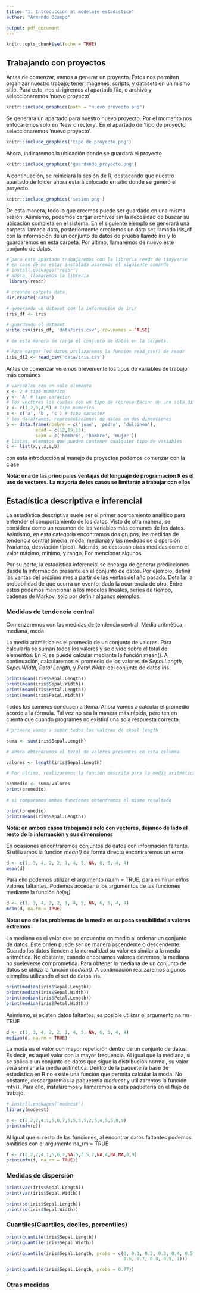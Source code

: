```yaml
---
title: "1. Introducción al modelaje estadístico"
author: "Armando Ocampo"

output: pdf_document
---
```


```r
knitr::opts_chunk$set(echo = TRUE)
```

## Trabajando con proyectos

Antes de comenzar, vamos a generar un proyecto. Estos nos permiten organizar nuestro trabajo; tener imágenes, scripts, y datasets en un mismo sitio. Para esto, nos dirigiremos al apartado file, o archivo y seleccionaremos 'nuevo proyecto'

```r
knitr::include_graphics(path = "nuevo_proyecto.png")
```


Se generará un apartado para nuestro nuevo proyecto. Por el momento nos enfocaremos solo en 'New directory'. En el apartado de 'tipo de proyecto' seleccionaremos 'nuevo proyecto'.

```r
knitr::include_graphics('tipo de proyecto.png')
```

Ahora, indicaremos la ubicación donde se guardará el proyecto

```r
knitr::include_graphics('guardando_proyecto.png')
```

A continuación, se reiniciará la sesión de R, destacando que nuestro apartado de folder ahora estará colocado en sitio donde se generó el proyecto.


```r
knitr::include_graphics('sesion.png')
```

De esta manera, todo lo que creemos puede ser guardado en una misma sesión. Asimismo, podemos cargar archivos sin la necesidad de buscar su ubicación completa en el sistema. En el siguiente ejemplo se generará una carpeta llamada data, posteriormente crearemos un data set llamado iris_df con la información de un conjunto de datos de prueba llamdo iris y lo guardaremos en esta carpeta. Por último, llamaremos de nuevo este conjunto de datos.

```r
# para este apartado trabajaremos con la libreria readr de tidyverse
# en caso de no estar instalada usaremos el siguiente comando
# install.packages('readr')
# ahora, llamaremos la libreria
 library(readr)

# creando carpeta data
dir.create('data')

# generando un dataset con la informacion de irir
iris_df <- iris

# guardando el dataset
write.csv(iris_df, 'data/iris.csv', row.names = FALSE)

# de esta manera se carga el conjunto de datos en la carpeta.

# Para cargar lod datos utilizaremos la funcion read_csv() de readr
iris_df2 <- read_csv('data/iris.csv')
```

Antes de comenzar veremos brevemente los tipos de variables de trabajo más comúnes 

```r
# variables con un solo elemento
x <- 2 # tipo numérico
y <- 'A' # tipo caracter
# los vectores los cuales son un tipo de representación en una sola dimensión
z <- c(1,2,3,4,5) # Tipo numérico
a <- c('a', 'b', 'c') # tipo caracter
# los dataframes, representaciones de datos en dos dimenciones
b <- data.frame(nombre = c('juan', 'pedro', 'dulcinea'),
           edad = c(12,15,13),
           sexo = c('hombre', 'hombre', 'mujer'))
# listas, elemntos que pueden contener cualquier tipo de variables
c <- list(x,y,z,a,b)


```


con esta introducción al manejo de proyectos podemos comenzar con la clase

**Nota: una de las principales ventajas del lenguaje de programación R es el uso de vectores. La mayoría de los casos se limitarán a trabajar con ellos**

## Estadística descriptiva e inferencial

La estadística descriptiva suele ser el primer acercamiento analítico para entender el comportamiento de los datos. Visto de otra manera, se considera como un resumen de las variables más comunes de los datos. Asimismo, en esta categoría encontramos dos grupos, las medidas de tendencia central (media, moda, mediana) y las medidas de disperción (varianza, desviación típica). Además, se destacan otras medidas como el valor máximo, mínimo, y rango. Por mencionar algunos.


Por su parte, la estadística inferencial se encarga de generar predicciones desde la información presente en el conjunto de datos. Por ejemplo, definir las ventas del próximo mes a partir de las ventas del año pasado. Detallar la probabilidad de que ocurra un evento, dado la ocurrencia de otro. Entre estos podemos mencionar a los modelos lineales, series de tiempo, cadenas de Markov, solo por definir algunos ejemplos.


### Medidas de tendencia central

Comenzaremos con las medidas de tendencia central. Media aritmética, mediana, moda

La media aritmética es el promedio de un conjunto de valores. Para calcularla se suman todos los valores y se divide sobre el total de elementos. En R, se puede calcular mediante la función mean(). A continuación, calcularemos el promedio de los valores de *Sepal.Length*, *Sepal.Width*,  *Petal.Length*, y *Petal.Width* del conjunto de datos iris.

```r
print(mean(iris$Sepal.Length))
print(mean(iris$Sepal.Width))
print(mean(iris$Petal.Length))
print(mean(iris$Petal.Width))
```

Todos los caminos conducen a Roma. Ahora vamos a calcular el promedio acorde a la fórmula. Tal vez no sea la manera más rápida, pero ten en cuenta que cuando programes no existirá una sola respuesta correcta.

```r
# primero vamos a sumar todos los valores de sepal length

suma <- sum(iris$Sepal.Length)

# ahora obtendremos el total de valores presentes en esta columna

valores <- length(iris$Sepal.Length)

# Por último, realizaremos la función descrita para la media aritmética

promedio <- suma/valores
print(promedio)

# si comparamos ambas funciones obtendremos el mismo resultado

print(promedio)
print(mean(iris$Sepal.Length))
```

**Nota: en ambos casos trabajamos solo con vectores, dejando de lado el resto de la información y sus dimensiones**

En ocasiones encontraremos conjuntos de datos con información faltante. Si utilizamos la función *mean()* de forma directa encontraremos un error

```r
d <- c(1, 3, 4, 2, 2, 1, 4, 5, NA, 6, 5, 4, 4)
mean(d)
```

Para ello podemos utilizar el argumento na.rm = TRUE, para eliminar el/los valores faltantes. Podemos acceder a los argumentos de las funciones mediante la función *help()*.

```r
d <- c(1, 3, 4, 2, 2, 1, 4, 5, NA, 6, 5, 4, 4)
mean(d, na.rm = TRUE)
```
**Nota: uno de los problemas de la media es su poca sensibilidad a valores extremos**


La mediana es el valor que se encuentra en medio al ordenar un conjunto de datos. Este orden puede ser de manera ascendente o descendente. Cuando los datos tienden a la normalidad su valor es similar a la media aritmética. No obstante, cuando encotramos valores extremos, la mediana no sueleverse comprometida. Para obtener la mediana de un conjunto de datos se utiliza la función *median()*. A continuación realizaremos algunos ejemplos utilizando el set de datos iris.

```r
print(median(iris$Sepal.Length))
print(median(iris$Sepal.Width))
print(median(iris$Petal.Length))
print(median(iris$Petal.Width))

```

Asimismo, si existen datos faltantes, es posible utilizar el argumento na.rm= TRUE

```r
d <- c(1, 3, 4, 2, 2, 1, 4, 5, NA, 6, 5, 4, 4)
median(d, na.rm = TRUE)
```

La moda es el valor con mayor repetición dentro de un conjunto de datos. Es decir, es aquel valor con la mayor frecuencia. Al igual que la mediana, si se aplica a un conjunto de datos que sigue la distribución normal, su valor será similar a la media aritmética. Dentro de la paquetería base de estadística en R no existe una función que permita calcular la moda. No obstante, descargaremos la paquetería *modeest* y utilizaremos la función mfv(). Para ello, instalaremos y llamaremos a esta paquetería en el flujo de trabajo.

```r
# install.packages('modeest')
library(modeest)

e <- c(2,2,2,4,1,5,6,7,5,5,3,5,2,5,4,5,5,8,9)
print(mfv(e))
```

Al igual que el resto de las funciones, al encontrar datos faltantes podemos omitirlos con el argumento na_rm = TRUE

```r
f <- c(2,2,2,4,1,5,6,7,NA,5,3,5,2,NA,4,NA,NA,8,9)
print(mfv(f, na_rm = TRUE))

```



### Medidas de dispersión

```r
print(var(iris$Sepal.Length))
print(var(iris$Sepal.Width))
```


```r
print(sd(iris$Sepal.Length))
print(sd(iris$Sepal.Width))
```


### Cuantiles(Cuartiles, deciles, percentiles)

```r
print(quantile(iris$Sepal.Length))
print(quantile(iris$Sepal.Width))
```

```r
print(quantile(iris$Sepal.Length, probs = c(0, 0.1, 0.2, 0.3, 0.4, 0.5,
                                            0.6, 0.7, 0.8, 0.9, 1)))
```

```r
print(quantile(iris$Sepal.Length, probs = 0.77))
```

### Otras medidas

